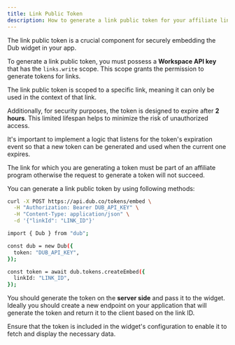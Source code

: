 ```yaml
---
title: Link Public Token
description: How to generate a link public token for your affiliate links
---
```


The link public token is a crucial component for securely embedding the Dub widget in your app.

To generate a link public token, you must possess a **Workspace API key** that has the `links.write` scope. This scope grants the permission to generate tokens for links.

The link public token is scoped to a specific link, meaning it can only be used in the context of that link.

Additionally, for security purposes, the token is designed to expire after **2 hours**. This limited lifespan helps to minimize the risk of unauthorized access.

It's important to implement a logic that listens for the token's expiration event so that a new token can be generated and used when the current one expires.

The link for which you are generating a token must be part of an affiliate program otherwise the request to generate a token will not succeed.

You can generate a link public token by using following methods:

<CodeGroup>

```bash curl
curl -X POST https://api.dub.co/tokens/embed \
  -H "Authorization: Bearer DUB_API_KEY" \
  -H "Content-Type: application/json" \
  -d '{"linkId": "LINK_ID"}'
```

```bash TypeScript
import { Dub } from "dub";

const dub = new Dub({
  token: "DUB_API_KEY",
});

const token = await dub.tokens.createEmbed({
  linkId: "LINK_ID",
});
```

</CodeGroup>

You should generate the token on the **server side** and pass it to the widget. Ideally you should create a new endpoint on your application that will generate the token and return it to the client based on the link ID.

Ensure that the token is included in the widget's configuration to enable it to fetch and display the necessary data.
